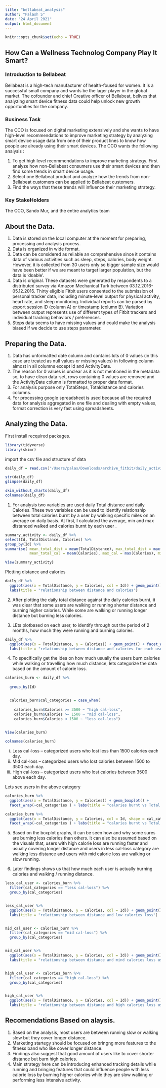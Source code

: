 ```yaml
---
title: "bellabeat_analysis"
author: "Palash S"
date: "24 April 2021"
output: html_document
---
```


```r
knitr::opts_chunk$set(echo = TRUE)
```

## How Can a Wellness Technolog Company Play It Smart?


### Introduction to Bellabeat

Bellabeat is a high-tech manufacturer of health-foused for women. It is a successful small company and wants be the lager player in the global market. 
The cofounder and chief Creative officer of Bellabeat, belives that analyzing smart device fitness data could help unlock new growth opportunities for the company.

### Business Task


The CCO is focused on digital marketing extensively and she wants to have high-level recommendations to improve marketing strategy by analyzing smart device usage data from one of their product lines to know how people are already using their smart devices. The CCO wants the following analysis :


1.	To get high level recommendations to improve marketing strategy. First analyze how non-Bellabeat consumers use their smart devices and then find some trends in smart device usage. 
2.	Select one Bellabeat product and analyze how the trends from non-Bellabeat customers can be applied to Bellabeat customers.
3.	Find the ways that these trends will influence their marketing strategy.

### Key StakeHolders
The CCO, Sando Mur, and the entire analytics team



## About the Data.

1.	Data is stored on the local computer at the moment for preparing, processing and analysis process.
2.	Data is organized in wide format.
3.	Data can be considered as reliable an comprehensive since it contains data of various activities such as sleep, steps, calories, body weight. However, it is collected from 30 users only so bigger sample size would have been better if we are meant to target larger population, but the data is ‘doable’.
4.	Data is original. These datasets were generated by respondents to a distributed survey via Amazon Mechanical Turk between 03.12.2016-05.12.2016. Thirty eligible Fitbit users consented to the submission of personal tracker data, including minute-level output for physical activity, heart rate, and sleep monitoring. Individual reports can be parsed by export session ID (column A) or timestamp (column B). Variation between output represents use of different types of Fitbit trackers and individual tracking behaviors / preferences. 
5.	Steps data seems to have missing values and could make the analysis biased if we decide to use steps parameter. 

## Preparing the Data. 

1.	Data has unformatted date column and contains lots of 0 values (in this case are treated as null values or missing values) in following column almost in all columns except Id and ActivityDate. 
2.	The reason for 0 values is unclear as it is not mentioned in the metadata so, to have clean data-set, rows containing 0 values are removed and the ActivityDate column is formatted to proper date format.
3.	For analysis purpose only TotalSteps, Totaldistance and calories columns.
4.	For processing google spreadsheet is used because all the required data for analysis aggregated in one file and dealing with empty values, format correction is very fast using spreadsheets.

## Analyzing the Data.

First install recquired packages.
```r

library(tidyverse)
library(skimr)

```
import the csv file and structure of data
```r

daily_df = read.csv("/Users/palas/Downloads/archive_fitbit/daily_activity_data.csv")

str(daily_df)
glimpse(daily_df)

skim_without_charts(daily_df)
colnames(daily_df)
```


1.	For analysis two variables are used daily Total distance and daily Calories. These two variables can be used to identify relationship between total calories burnt by a user by walking specific miles on an average on daily basis. At first, I calculated the average, min and max distanced walked and calories burnt by each user .

```r

summary_activity <- daily_df %>% 
select(Id, TotalDistance, Calories) %>%  
group_by(Id) %>%   
summarise( mean_total_dist = mean(TotalDistance), max_total_dist = max(TotalDistance), min_total_dist = min(TotalDistance),
           mean_total_cal = mean(Calories), max_cal = max(Calories), min_cal = min(Calories))

View(summary_activity)
```

Plotting distance and calories 

```r
daily_df %>% 
  ggplot(aes(x = TotalDistance, y = Calories, col = Id)) + geom_point() + geom_smooth(method = lm) + 
  labs(title = "relationship between distance and calories")
```


2.	After plotting the daily total distance against the daily calories burnt, it was clear that some users are walking or running shorter distance and burning higher calories. While some are walking or running longer distance but burning less calories.



3.	LEts plotbased on each user, to identify through out the period of 2 months, how much they were running and burning calories. 

```r
daily_df %>% 
  ggplot(aes(x = TotalDistance, y = Calories)) + geom_point() + facet_wrap(~Id) + 
  labs(title = "relationship between distance and calories for each user")
```


4.	To specifically get the idea on how much usually the users burn calories while walking or travelling how much distance, lets categorize the data based on the amount of calorie loss. 
```r
calories_burn <- daily_df %>% 
  
  group_by(Id)


  calories_burn$cal_categories = case_when(
    
    calories_burn$Calories >= 3500 ~ "high cal-loss",
    calories_burn$Calories >= 1500 ~ "mid cal-loss",
    calories_burn$Calories < 1500 ~ "less cal-loss")
  

View(calories_burn)

colnames(calories_burn)


```

i.	Less cal-loss – categorized users who lost less than 1500 calories each day.
ii.	Mid cal-loss – categorized users who lost calories between 1500 to 3500 each day.
iii.	High cal-loss – categorized users who lost calories between 3500 above each day.

Lets see users in the above category

```r

calories_burn %>% 
  ggplot(aes(x = TotalDistance, y = Calories)) + geom_boxplot() +
  facet_wrap(~cal_categories ) + labs(title = "calories burnt vs Total distace by users by category")
```

```r


calories_burn %>% 
  ggplot(aes(x = TotalDistance, y = Calories, col = Id, shape = cal_categories)) + geom_point() +
  facet_wrap(~cal_categories ) + labs(title = "calories burnt vs Total distace by users by category")
```

5.	Based on the boxplot graphs, it can be seen how and why some sures are burning less calories than others. It can also be assumed based on the visuals that, users with high calorie loss are running faster and usually covering longer distance and users in less cal-loss category are walking less distance and users with mid calorie loss are walking or slow running.


6.	Later findings shows us that how much each user is actually burning calories and walking / running distance. 
```r

less_cal_user <- calories_burn %>% 
  filter(cal_categories == "less cal-loss") %>% 
  group_by(cal_categories) 


less_cal_user %>% 
  ggplot(aes(x = TotalDistance, y = Calories, col = Id)) + geom_point() + facet_wrap(~Id) + 
  labs(title = "relationship between distance and low calories loss")


mid_cal_user <- calories_burn %>% 
  filter(cal_categories == "mid cal-loss") %>% 
  group_by(cal_categories) 


mid_cal_user %>% 
  ggplot(aes(x = TotalDistance, y = Calories, col = Id)) + geom_point() + facet_wrap(~Id) + 
  labs(title = "relationship between distance and mind calories loss users")


high_cal_user <- calories_burn %>% 
  filter(cal_categories == "high cal-loss") %>% 
  group_by(cal_categories) 


high_cal_user %>% 
  ggplot(aes(x = TotalDistance, y = Calories, col = Id)) + geom_point() + facet_wrap(~Id) + 
  labs(title = "relationship between distance and high calories loss users")

```

## Recomendations Based on alaysis.
1.  Based on the analysis, most users are between running slow or walking slow but they cover longer distance.
2.  Marketing startegy should be focused on bringng more features to the fitness band who like cover longer distance.
3.  Findings also suggest that good amount of users like to cover shorter distance but burn high calories. 
4.  Main strategy here can be introducing enhanced tracking details while running and bringing features that could influence people 
with less calorie loss by burning higher calories while they are slow walking or performing less intensive activity. 
